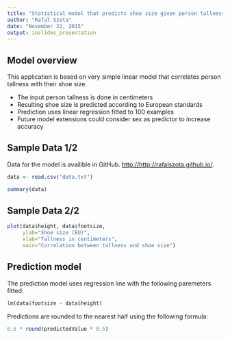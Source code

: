 ```yaml
---
title: "Statistical model that predicts shoe size given person tallness"
author: "Rafal Szota"
date: "November 22, 2015"
output: ioslides_presentation
---
```


## Model overview

This application is based on very simple linear model that correlates person tallness with their shoe size.

- The input person tallness is done in centimeters
- Resulting shoe size is predicted according to European standards  
- Prediction uses linear regression fitted to 100 examples
- Future model extensions could consider sex as predictor to increase accuracy

## Sample Data 1/2

Data for the model is availible in GitHub. <http://http://rafalszota.github.io/>.

```r
data <- read.csv("data.txt") 
```

```r
summary(data)
```


## Sample Data 2/2

```r
plot(data$height, data$footsize,
     ylab="Shoe size (EU)",
     xlab="Tallness in centimeters",
     main="Correlation between tallness and shoe size")

```


## Prediction model


The prediction model uses regression line with the following paremeters fitted:

```r
lm(data$footsize ~ data$height)
```
Predictions are rounded to the nearest half using the following formula:
```r
0.5 * round(predictedValue * 0.5)
```